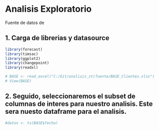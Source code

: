 # Analisis Exploratorio

Fuente de datos de

## 1. Carga de librerias y datasource

```r
library(forecast)
library(timsac)
library(ggplot2)
library(changepoint)
library(readxl)

# BASE <- read_excel("C:/Git/analisis_st/fuente/BASE_Clientes.xlsx")
# View(BASE)

```

## 2. Seguido, seleccionaremos el subset de columnas de interes para nuestro analisis. Este sera nuesto dataframe para el analisis.

```r
#datos <- ts(BASE$fecha)
```

